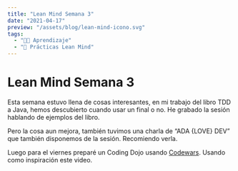 ```yaml
---
title: "Lean Mind Semana 3"
date: "2021-04-17"
preview: "/assets/blog/lean-mind-icono.svg"
tags:
  - "👨‍💻 Aprendizaje"
  - "📘 Prácticas Lean Mind"
---
```


# Lean Mind Semana 3

Esta semana estuvo llena de cosas interesantes, en mi trabajo del libro TDD a Java, hemos descubierto cuando usar un final o no. He grabado la sesión hablando de ejemplos del libro.

<YouTube videoId="YDKWayixybI" title="Coding Dojo" />

Pero la cosa aun mejora, también tuvimos una charla de “ADA {LOVE} DEV” que también disponemos de la sesión. Recomiendo verla.

<YouTube videoId="-SS1Yf14ohY" title="Coding Dojo" />

Luego para el viernes preparé un Coding Dojo usando [Codewars](https://www.codewars.com/). Usando como inspiración este video.

<YouTube videoId="DNNuMpF-ncs" title="Coding Dojo" />
